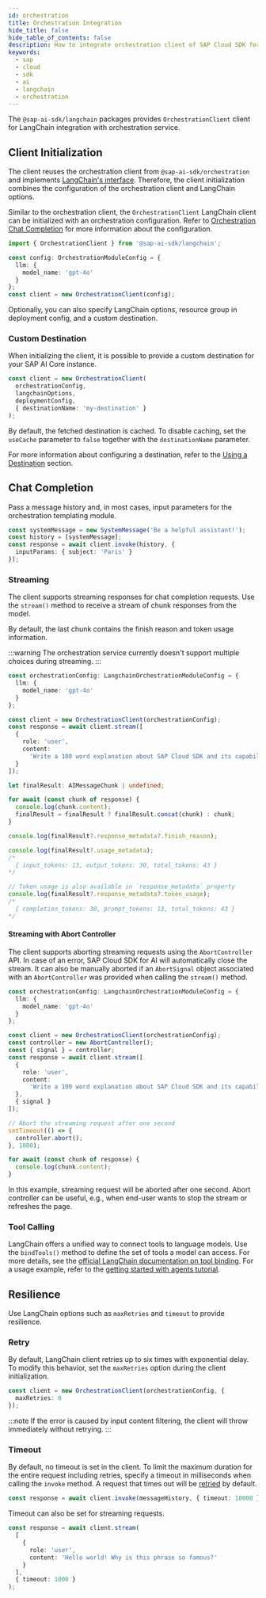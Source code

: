 ```yaml
---
id: orchestration
title: Orchestration Integration
hide_title: false
hide_table_of_contents: false
description: How to integrate orchestration client of SAP Cloud SDK for AI into LangChain.
keywords:
  - sap
  - cloud
  - sdk
  - ai
  - langchain
  - orchestration
---
```


The `@sap-ai-sdk/langchain` packages provides `OrchestrationClient` client for LangChain integration with orchestration service.

## Client Initialization

The client reuses the orchestration client from `@sap-ai-sdk/orchestration` and implements [LangChain's interface](https://js.langchain.com/docs/introduction).
Therefore, the client initialization combines the configuration of the orchestration client and LangChain options.

Similar to the orchestration client, the `OrchestrationClient` LangChain client can be initialized with an orchestration configuration.
Refer to [Orchestration Chat Completion](../orchestration/chat-completion) for more information about the configuration.

```ts
import { OrchestrationClient } from '@sap-ai-sdk/langchain';

const config: OrchestrationModuleConfig = {
  llm: {
    model_name: 'gpt-4o'
  }
};
const client = new OrchestrationClient(config);
```

Optionally, you can also specify LangChain options, resource group in deployment config, and a custom destination.

### Custom Destination

When initializing the client, it is possible to provide a custom destination for your SAP AI Core instance.

```ts
const client = new OrchestrationClient(
  orchestrationConfig,
  langchainOptions,
  deploymentConfig,
  { destinationName: 'my-destination' }
);
```

By default, the fetched destination is cached.
To disable caching, set the `useCache` parameter to `false` together with the `destinationName` parameter.

For more information about configuring a destination, refer to the [Using a Destination](../connecting-to-ai-core#using-a-destination) section.

## Chat Completion

Pass a message history and, in most cases, input parameters for the orchestration templating module.

```ts
const systemMessage = new SystemMessage('Be a helpful assistant!');
const history = [systemMessage];
const response = await client.invoke(history, {
  inputParams: { subject: 'Paris' }
});
```

### Streaming

The client supports streaming responses for chat completion requests.
Use the `stream()` method to receive a stream of chunk responses from the model.

By default, the last chunk contains the finish reason and token usage information.

:::warning
The orchestration service currently doesn't support multiple choices during streaming.
:::

```ts
const orchestrationConfig: LangchainOrchestrationModuleConfig = {
  llm: {
    model_name: 'gpt-4o'
  }
};

const client = new OrchestrationClient(orchestrationConfig);
const response = await client.stream([
  {
    role: 'user',
    content:
      'Write a 100 word explanation about SAP Cloud SDK and its capabilities'
  }
]);

let finalResult: AIMessageChunk | undefined;

for await (const chunk of response) {
  console.log(chunk.content);
  finalResult = finalResult ? finalResult.concat(chunk) : chunk;
}

console.log(finalResult?.response_metadata?.finish_reason);

console.log(finalResult?.usage_metadata);
/*
  { input_tokens: 13, output_tokens: 30, total_tokens: 43 }
*/

// Token usage is also available in `response_metadata` property
console.log(finalResult?.response_metadata?.token_usage);
/*
  { completion_tokens: 30, prompt_tokens: 13, total_tokens: 43 }
*/
```

#### Streaming with Abort Controller

The client supports aborting streaming requests using the `AbortController` API.
In case of an error, SAP Cloud SDK for AI will automatically close the stream.
It can also be manually aborted if an `AbortSignal` object associated with an `AbortController` was provided when calling the `stream()` method.

```ts
const orchestrationConfig: LangchainOrchestrationModuleConfig = {
  llm: {
    model_name: 'gpt-4o'
  }
};

const client = new OrchestrationClient(orchestrationConfig);
const controller = new AbortController();
const { signal } = controller;
const response = await client.stream([
  {
    role: 'user',
    content:
      'Write a 100 word explanation about SAP Cloud SDK and its capabilities'
  },
  { signal }
]);

// Abort the streaming request after one second
setTimeout(() => {
  controller.abort();
}, 1000);

for await (const chunk of response) {
  console.log(chunk.content);
}
```

In this example, streaming request will be aborted after one second.
Abort controller can be useful, e.g., when end-user wants to stop the stream or refreshes the page.

### Tool Calling

LangChain offers a unified way to connect tools to language models.
Use the `bindTools()` method to define the set of tools a model can access.
For more details, see the [official LangChain documentation on tool binding](https://js.langchain.com/docs/concepts/tool_calling/#tool-binding).
For a usage example, refer to the [getting started with agents tutorial](../tutorials/getting-started-with-agents/langchain#define-mock-tools).

## Resilience

Use LangChain options such as `maxRetries` and `timeout` to provide resilience.

### Retry

By default, LangChain client retries up to six times with exponential delay.
To modify this behavior, set the `maxRetries` option during the client initialization.

```ts
const client = new OrchestrationClient(orchestrationConfig, {
  maxRetries: 0
});
```

:::note
If the error is caused by input content filtering, the client will throw immediately without retrying.
:::

### Timeout

By default, no timeout is set in the client.
To limit the maximum duration for the entire request including retries, specify a timeout in milliseconds when calling the `invoke` method.
A request that times out will be [retried](#retry) by default.

```ts
const response = await client.invoke(messageHistory, { timeout: 10000 });
```

Timeout can also be set for streaming requests.

```ts
const response = await client.stream(
  [
    {
      role: 'user',
      content: 'Hello world! Why is this phrase so famous?'
    }
  ],
  { timeout: 1000 }
);
```
